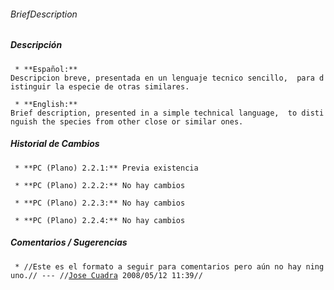 ====== BriefDescription ======

===== Descripción =====
  * **Español:**
 Descripcion breve, presentada en un lenguaje tecnico sencillo,  para distinguir la especie de otras similares.

  * **English:**
 Brief description, presented in a simple technical language,  to distinguish the species from other close or similar ones.

===== Historial de Cambios =====
  * **PC (Plano) 2.2.1:** Previa existencia

  * **PC (Plano) 2.2.2:** No hay cambios

  * **PC (Plano) 2.2.3:** No hay cambios

  * **PC (Plano) 2.2.4:** No hay cambios


===== Comentarios / Sugerencias =====

  * //Este es el formato a seguir para comentarios pero aún no hay ninguno.// --- //[[jcuadra@inbio.ac.cr|Jose Cuadra]] 2008/05/12 11:39//

